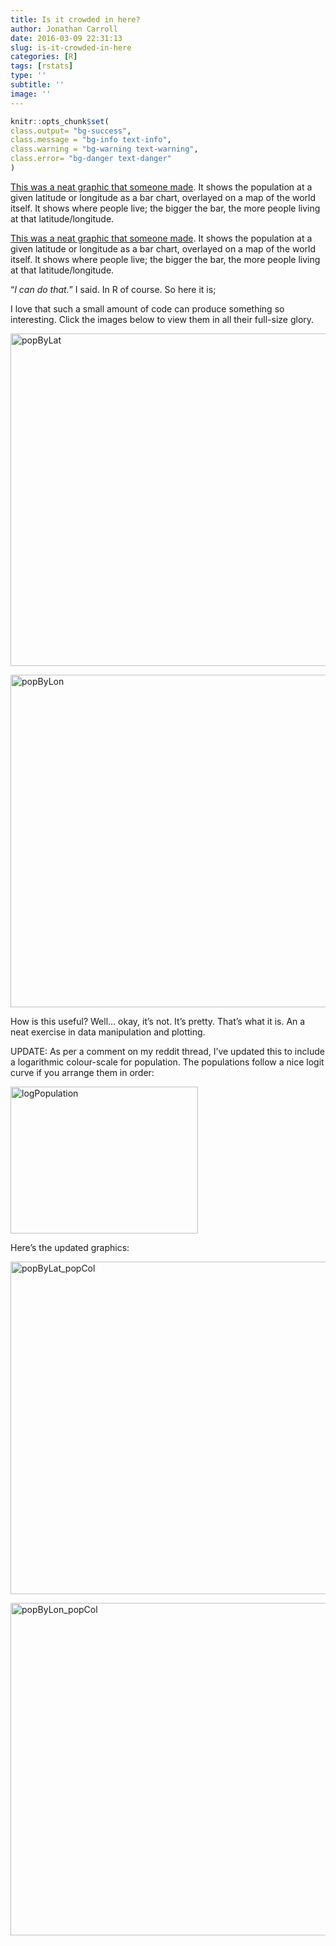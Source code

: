 ```yaml
---
title: Is it crowded in here?
author: Jonathan Carroll
date: 2016-03-09 22:31:13
slug: is-it-crowded-in-here
categories: [R]
tags: [rstats]
type: ''
subtitle: ''
image: ''
---
```


```r
knitr::opts_chunk$set(
class.output= "bg-success",
class.message = "bg-info text-info",
class.warning = "bg-warning text-warning",
class.error= "bg-danger text-danger"
)
```

[This was a neat graphic that someone made](http://i.imgur.com/5sYruU9.jpg). It shows the population at a given latitude or longitude as a bar chart, overlayed on a map of the world itself. It shows where people live; the bigger the bar, the more people living at that latitude/longitude.

<!--more-->

[This was a neat graphic that someone made](http://i.imgur.com/5sYruU9.jpg). It shows the population at a given latitude or longitude as a bar chart, overlayed on a map of the world itself. It shows where people live; the bigger the bar, the more people living at that latitude/longitude.

"_I can do that._" I said. In R of course. So here it is;

<script src="https://gist.github.com/JonoCarroll/d7e23d8e4460acbcddd8.js"></script>

I love that such a small amount of code can produce something so interesting. Click the images below to view them in all their full-size glory.

<a href="http://jcarroll.com.au/wp-content/uploads/2016/03/popByLat.png" rel="attachment wp-att-639"><img src="http://jcarroll.com.au/wp-content/uploads/2016/03/popByLat-1024x801.png" alt="popByLat" width="680" height="532" class="aligncenter size-large wp-image-639" /></a>

<a href="http://jcarroll.com.au/wp-content/uploads/2016/03/popByLon.png" rel="attachment wp-att-640"><img src="http://jcarroll.com.au/wp-content/uploads/2016/03/popByLon-1024x801.png" alt="popByLon" width="680" height="532" class="aligncenter size-large wp-image-640" /></a>

How is this useful? Well... okay, it's not. It's pretty. That's what it is. An a neat exercise in data manipulation and plotting.

UPDATE: As per a comment on my reddit thread, I've updated this to include a logarithmic colour-scale for population. The populations follow a nice logit curve if you arrange them in order:

<a href="http://jcarroll.com.au/wp-content/uploads/2016/03/logPopulation.png" rel="attachment wp-att-652"><img src="http://jcarroll.com.au/wp-content/uploads/2016/03/logPopulation-300x235.png" alt="logPopulation" width="300" height="235" class="aligncenter size-medium wp-image-652" /></a>

Here's the updated graphics:

<a href="http://jcarroll.com.au/wp-content/uploads/2016/03/popByLat_popCol.png" rel="attachment wp-att-650"><img src="http://jcarroll.com.au/wp-content/uploads/2016/03/popByLat_popCol-1024x801.png" alt="popByLat_popCol" width="680" height="532" class="aligncenter size-large wp-image-650" /></a>

<a href="http://jcarroll.com.au/wp-content/uploads/2016/03/popByLon_popCol.png" rel="attachment wp-att-649"><img src="http://jcarroll.com.au/wp-content/uploads/2016/03/popByLon_popCol-1024x801.png" alt="popByLon_popCol" width="680" height="532" class="aligncenter size-large wp-image-649" /></a>
